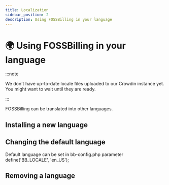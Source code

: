 ```yaml
---
title: Localization
sidebar_position: 2
description: Using FOSSBilling in your language
---
```


# 🌍 Using FOSSBilling in your language

:::note

We don't have up-to-date locale files uploaded to our Crowdin instance yet. You might want to wait until they are ready.

:::

FOSSBilling can be translated into other languages.

## Installing a new language

## Changing the default language

Default language can be set in bb-config.php parameter define('BB_LOCALE', 'en_US');

## Removing a language
